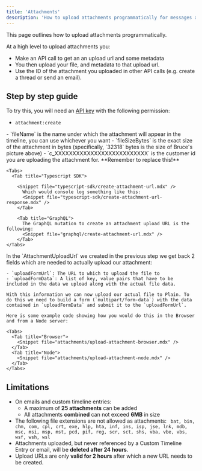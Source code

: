 ```yaml
---
title: 'Attachments'
description: 'How to upload attachments programmatically for messages and events in Plain.'
---
```


This page outlines how to upload attachments programmatically.

At a high level to upload attachments you:

- Make an API call to get an an upload url and some metadata
- You then upload your file, and metadata to that upload url.
- Use the ID of the attachment you uploaded in other API calls (e.g. create a thread or send an email).

## Step by step guide

To try this, you will need an [API key](/api-reference/graphql/authentication/) with the following permission:

- `attachment:create`

<Steps>
  <Step title="Creating an upload url">
    - `fileName` is the name under which the attachment will appear in the timeline, you can use whichever you want
    - `fileSizeBytes` is the exact size of the attachment in bytes (specifically, `32318` bytes is the size of Bruce's picture above)
    - `c_XXXXXXXXXXXXXXXXXXXXXXXXXX` is the customer id you are uploading the attachment for. **Remember to replace this!**

    <Tabs>
      <Tab title="Typescript SDK">

        <Snippet file="typescript-sdk/create-attachment-url.mdx" />
          Which would console log something like this:
          <Snippet file="typescript-sdk/create-attachment-url-response.mdx" />
        </Tab>

        <Tab title="GraphQL">
          The GraphQL mutation to create an attachment upload URL is the following:
          <Snippet file="graphql/create-attachment-url.mdx" />
        </Tab>
    </Tabs>

  </Step>
  
  <Step title="Uploading the attachment">
    In the `AttachmentUploadUrl` we created in the previous step we get back 2 fields which are needed to actually upload our attachment:

    - `uploadFormUrl`: The URL to which to upload the file to
    - `uploadFormData`: A list of key, value pairs that have to be included in the data we upload along with the actual file data.

    With this information we can now upload our actual file to Plain. To do this we need to build a form (`multipart/form-data`) with the data contained in `uploadFormData` and submit it to the `uploadFormUrl`.

    Here is some example code showing how you would do this in the Browser and from a Node server:

    <Tabs>
      <Tab title="Browser">
        <Snippet file="attachments/upload-attachment-browser.mdx" />
      </Tab>
      <Tab title="Node">
        <Snippet file="attachments/upload-attachment-node.mdx" />
      </Tab>
    </Tabs>

  </Step>
  
</Steps>

## Limitations

- On emails and custom timeline entries:
  - A maximum of **25 attachments** can be added
  - All attachments **combined** can not exceed **6MB** in size
- The following file extensions are not allowed as attachments:
  `
bat, bin, chm, com, cpl, crt, exe, hlp, hta, inf, ins, isp, jse, lnk, mdb, msc, msi, msp, mst, pcd, pif, reg, scr, sct, shs, vba, vbe, vbs, wsf, wsh, wsl`
- Attachments uploaded, but never referenced by a Custom Timeline Entry or email, will be
  **deleted after 24 hours**.
- Upload URLs are only **valid for 2 hours** after which a new URL needs to be created.
